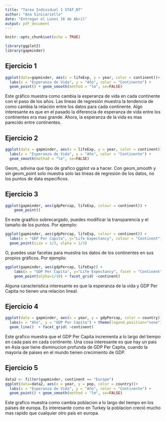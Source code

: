 ```yaml
---
title: "Tarea Individual 1 STAT_NT"
author: "Ana Sinicariello"
date: "Entregar el Lunes 16 de Abril"
output: pdf_document
---
```


```r
knitr::opts_chunk$set(echo = TRUE)
```

```r
library(ggplot2)
library(gapminder)
```

## Ejercicio 1

```r
ggplot(data=gapminder, aes(x = lifeExp, y = year, color = continent))+
  labs(x = "Esperanza de Vida", y = "Año", color = "Continente") +
  geom_point() + geom_smooth(method = "lm", se=FALSE)
```

Este gráfico muestra como cambia la esperanza de vida en cada continente con el paso de los años. Las lineas de regresión muestra la tendencia de como cambia la relación entre los datos para cada continente. Algo interesante es que en el pasado la diferencia de esperanza de vida entre los continentes era mas grande. Ahora, la esperanza de la vida es mas parecido entre continentes.

## Ejercicio 2 

```r
ggplot(data = gapminder, aes(x = lifeExp, y = year, color = continent)) +
  labs(x = "Esperanza de Vida", y = "Año", color = "Continente") +
  geom_smooth(method = "lm", se=FALSE)
```

Geom_ adivina que tipo de grafico ggplot va a hacer. Con geom_smooth y sin geom_point solo muestra solo las lineas de regresión de los datos, no los puntos de data especificos.

## Ejercicio 3

```r
ggplot(gapminder, aes(gdpPercap, lifeExp, colour = continent)) +
    geom_point() 
```

En este graáfico sobrecargado, puedes modificar la transparencia y el tamaño de los puntos. Por ejemplo:

```r
ggplot(gapminder, aes(gdpPercap, lifeExp, colour = continent)) + 
  labs(x = "GDP Per Capita", y="Life Expectancy", colour = "Continent") + 
  geom_point(size = 1/3, alpha = 1/3) 
```

O, puedes usar facetas para muestra los datos de los continentes en sus propios gráficos. Por ejemplo:

```r
ggplot(gapminder, aes(gdpPercap, lifeExp)) +
    labs(x = "GDP Per Capita", y="Life Expectancy", facet = "Continent") + 
    geom_point(alpha=1/10) + facet_grid( ~continent)
```

Alguna caracteristica interesante es que la esperanza de la vida y GDP Per Capita no tienen una relacion lineal.

## Ejercicio 4

```r
ggplot(data = gapminder, aes(x = year, y = gdpPercap, color = country)) +
  labs(x = "Año", y = "GDP Per Capita") + theme(legend.position="none") +
  geom_line()  + facet_grid( ~continent)
```

Este grafico muestra que el GDP Per Capita incrementa a lo largo del tiempo en cada pais en cada continente. Una cosa interesante es que hay un pais en Asia que tiene disminucion profunda de GDP Per Capita, cuando la mayoria de paises en el mundo tienen crecimiento de GDP.

## Ejercicio 5 

```r
data2 <- filter(gapminder, continent == "Europe")
ggplot(data=data2, aes(x = year, y = pop, color = country))+
  labs(x = "Esperanza de Vida", y = "Año", color = "Continente") +
  geom_point() + geom_smooth(method = "lm", se=FALSE)
```

Este grafico muestra como cambia poblacion a lo largo del tiempo en los paises de europa. Es interesante como en Turkey la poblacion creció mucho mas rapido que cualquier otro pais en europa.
